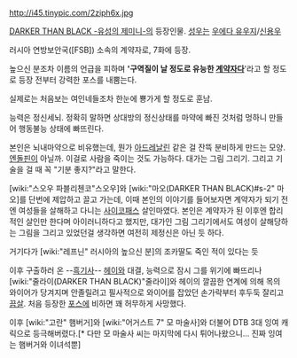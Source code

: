 http://i45.tinypic.com/2ziph6x.jpg

[[DARKER THAN BLACK -유성의 제미니-]]의 등장인물. [[성우]]는 [[우에다 유우지]]/[[신용우]]

러시아 연방보안국([FSB]) 소속의 계약자로, 7화에 등장.

높으신 분조차 이름의 언급을 피하며 ''''구역질이 날 정도로 유능한 [[계약자]]다''''라고 할 정도로 등장 전부터 강력한 포스를 내뿜는다. 

실제로는 처음보는 여인네들조차 한눈에 뿅가게 할 정도로 훈남.

능력은 정신세뇌. 정확히 말하면 상대방의 정신상태를 마약에 빠진 것처럼 멍하니 만들어 행동불능 상태에 빠뜨린다.

본인은 뇌내마약으로 비유했는데, 뭔가 [[아드레날린]] 같은 걸 잔뜩 분비하게 만드는 모양. [[엔돌핀]]이 아닐까. 이걸로 사람을 죽이는 것도 가능하다. 대가는 그림 그리기. 그리고 기술을 걸 때 꼭 "기분 좋지?"라고 말한다.

[wiki:"스오우 파블리첸코"스오우]와 [wiki:"마오(DARKER THAN BLACK)#s-2" 마오]를 단번에 제압하고 끌고 가는데, 이때 본인의 이야기를 들어보자면 계약자가 되기 전엔 여성들을 살해하고 다니는 [[사이코패스]] 살인마였다. 본인은 계약자가 된 이후엔 합리적인 살인만 한다며 아이러니하다고 했지만, 대가인 그림 그리기에서도 여성이 살해당하는 그림을 그리고 있었던걸 생각하면 여전히 제정신은 아닌 듯 하다.

거기다가 [wiki:"레프닌" 러시아의 높으신 분]의 조카딸도 죽인 적이 있다는 듯

이후 구출하러 온 --[[흑기사]]-- [[헤이]]와 대결, 능력으로 잠시 그를 위기에 빠뜨리나 [wiki:"줄라이(DARKER THAN BLACK)"줄라이]와 헤이의 깔끔한 연계에 의해 목의 와이어가 당겨지며 안졸릴려고 필사적으로 와이어를 잡았던 손가락부터 후두둑 잘리고 [[끔살]]. 처음 등장한 [[포스]]에 비하면 꽤 허무하게 사망했다.

이후 [wiki:"고란" 햄버거]와 [wiki:"어거스트 7" 모 마술사]와 더불어 DTB 3대 잉여 캐릭으로 등극해버렸다.[* 다만 모 마술사 씨는 마지막에 다시 튀어나왔으니... 진짜 잉여는 햄버거와 이녀석뿐]
